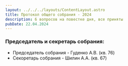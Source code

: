 ```yaml
---
layout: ../../../layouts/ContentLayout.astro
title: Протокол общего собрания - 2024
description: 6 вопросов на повестке дня, все приняты
pubDate: 22.04.2024
---
```


### Председатель и секретарь собрания:
- Председатель собрания - Гуденко А.В. (кв. 76)
- Секоретарь собрания - Шилин А.А. (кв. 67)

<PdfCard pdfUrl="/files/meetings/2024/meeting-2024-protocol.pdf" />
